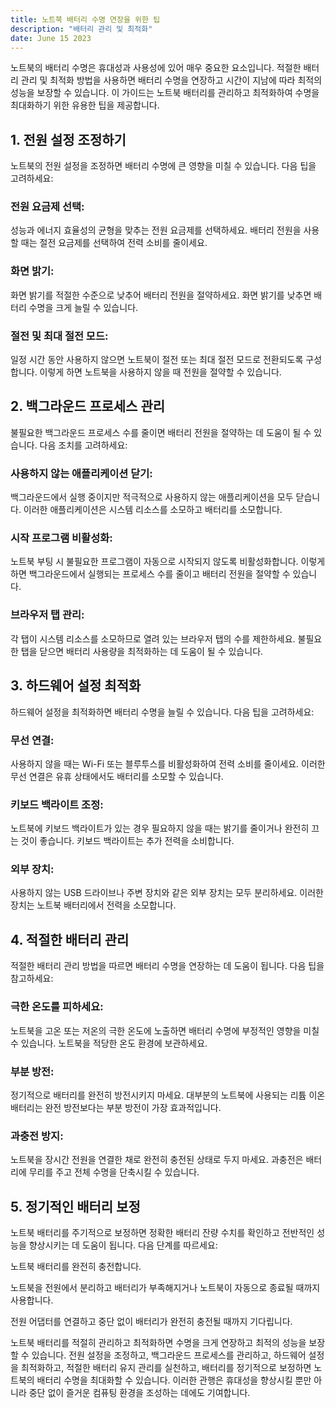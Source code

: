 ```yaml
---
title: 노트북 배터리 수명 연장을 위한 팁
description: "배터리 관리 및 최적화"
date: June 15 2023
---
```


노트북의 배터리 수명은 휴대성과 사용성에 있어 매우 중요한 요소입니다. 적절한 배터리 관리 및 최적화 방법을 사용하면 배터리 수명을 연장하고 시간이 지남에 따라 최적의 성능을 보장할 수 있습니다. 이 가이드는 노트북 배터리를 관리하고 최적화하여 수명을 최대화하기 위한 유용한 팁을 제공합니다.

## 1. 전원 설정 조정하기
노트북의 전원 설정을 조정하면 배터리 수명에 큰 영향을 미칠 수 있습니다. 다음 팁을 고려하세요:

### 전원 요금제 선택: 
성능과 에너지 효율성의 균형을 맞추는 전원 요금제를 선택하세요. 배터리 전원을 사용할 때는 절전 요금제를 선택하여 전력 소비를 줄이세요.

### 화면 밝기: 
화면 밝기를 적절한 수준으로 낮추어 배터리 전원을 절약하세요. 화면 밝기를 낮추면 배터리 수명을 크게 늘릴 수 있습니다.

### 절전 및 최대 절전 모드: 
일정 시간 동안 사용하지 않으면 노트북이 절전 또는 최대 절전 모드로 전환되도록 구성합니다. 이렇게 하면 노트북을 사용하지 않을 때 전원을 절약할 수 있습니다.

## 2. 백그라운드 프로세스 관리
불필요한 백그라운드 프로세스 수를 줄이면 배터리 전원을 절약하는 데 도움이 될 수 있습니다. 다음 조치를 고려하세요:

### 사용하지 않는 애플리케이션 닫기: 
백그라운드에서 실행 중이지만 적극적으로 사용하지 않는 애플리케이션을 모두 닫습니다. 이러한 애플리케이션은 시스템 리소스를 소모하고 배터리를 소모합니다.

### 시작 프로그램 비활성화: 
노트북 부팅 시 불필요한 프로그램이 자동으로 시작되지 않도록 비활성화합니다. 이렇게 하면 백그라운드에서 실행되는 프로세스 수를 줄이고 배터리 전원을 절약할 수 있습니다.

### 브라우저 탭 관리: 
각 탭이 시스템 리소스를 소모하므로 열려 있는 브라우저 탭의 수를 제한하세요. 불필요한 탭을 닫으면 배터리 사용량을 최적화하는 데 도움이 될 수 있습니다.

## 3. 하드웨어 설정 최적화
하드웨어 설정을 최적화하면 배터리 수명을 늘릴 수 있습니다. 다음 팁을 고려하세요:

### 무선 연결: 
사용하지 않을 때는 Wi-Fi 또는 블루투스를 비활성화하여 전력 소비를 줄이세요. 이러한 무선 연결은 유휴 상태에서도 배터리를 소모할 수 있습니다.

### 키보드 백라이트 조정: 
노트북에 키보드 백라이트가 있는 경우 필요하지 않을 때는 밝기를 줄이거나 완전히 끄는 것이 좋습니다. 키보드 백라이트는 추가 전력을 소비합니다.

### 외부 장치: 
사용하지 않는 USB 드라이브나 주변 장치와 같은 외부 장치는 모두 분리하세요. 이러한 장치는 노트북 배터리에서 전력을 소모합니다.

## 4. 적절한 배터리 관리
적절한 배터리 관리 방법을 따르면 배터리 수명을 연장하는 데 도움이 됩니다. 다음 팁을 참고하세요:

### 극한 온도를 피하세요: 
노트북을 고온 또는 저온의 극한 온도에 노출하면 배터리 수명에 부정적인 영향을 미칠 수 있습니다. 노트북을 적당한 온도 환경에 보관하세요.

### 부분 방전: 
정기적으로 배터리를 완전히 방전시키지 마세요. 대부분의 노트북에 사용되는 리튬 이온 배터리는 완전 방전보다는 부분 방전이 가장 효과적입니다.

### 과충전 방지: 
노트북을 장시간 전원을 연결한 채로 완전히 충전된 상태로 두지 마세요. 과충전은 배터리에 무리를 주고 전체 수명을 단축시킬 수 있습니다.

## 5. 정기적인 배터리 보정
노트북 배터리를 주기적으로 보정하면 정확한 배터리 잔량 수치를 확인하고 전반적인 성능을 향상시키는 데 도움이 됩니다. 다음 단계를 따르세요:

노트북 배터리를 완전히 충전합니다.

노트북을 전원에서 분리하고 배터리가 부족해지거나 노트북이 자동으로 종료될 때까지 사용합니다.

전원 어댑터를 연결하고 중단 없이 배터리가 완전히 충전될 때까지 기다립니다.


노트북 배터리를 적절히 관리하고 최적화하면 수명을 크게 연장하고 최적의 성능을 보장할 수 있습니다. 전원 설정을 조정하고, 백그라운드 프로세스를 관리하고, 하드웨어 설정을 최적화하고, 적절한 배터리 유지 관리를 실천하고, 배터리를 정기적으로 보정하면 노트북의 배터리 수명을 최대화할 수 있습니다. 이러한 관행은 휴대성을 향상시킬 뿐만 아니라 중단 없이 즐거운 컴퓨팅 환경을 조성하는 데에도 기여합니다.